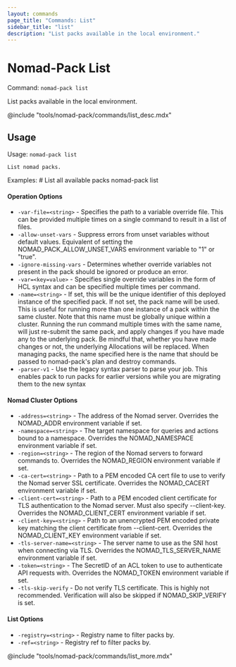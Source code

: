 ```yaml
---
layout: commands
page_title: "Commands: List"
sidebar_title: "list"
description: "List packs available in the local environment."
---
```


# Nomad-Pack List

Command: `nomad-pack list`

List packs available in the local environment.

@include "tools/nomad-pack/commands/list_desc.mdx"

## Usage

Usage: `nomad-pack list`


	List nomad packs.

Examples:
	# List all available packs
	nomad-pack list

#### Operation Options

- `-var-file=<string>` - Specifies the path to a variable override file. This can
						be provided multiple times on a single command to result
						in a list of files.
- `-allow-unset-vars` - Suppress errors from unset variables without default values.
					Equivalent of setting the NOMAD_PACK_ALLOW_UNSET_VARS environment variable to "1" or "true".
- `-ignore-missing-vars` - Determines whether override variables not present in the
					pack should be ignored or produce an error.
- `-var=<key=value>` - Specifies single override variables in the form of HCL
					syntax and can be specified multiple times per command.
- `-name=<string>` - If set, this will be the unique identifier of this deployed
					instance of the specified pack. If not set, the pack name
					will be used. This is useful for running more than one
					instance of a pack within the same cluster. Note that this
					name must be globally unique within a cluster. Running the
					run command multiple times with the same name, will just
					re-submit the same pack, and apply changes if you have made
					any to the underlying pack. Be mindful that, whether you
					have made changes or not, the underlying Allocations will be
					replaced. When managing packs, the name specified here is
					the name that should be passed to nomad-pack's plan and
					destroy commands.
- `-parser-v1` - Use the legacy syntax parser to parse your job. This
			enables pack to run packs for earlier versions while you are
			migrating them to the new syntax

#### Nomad Cluster Options

- `-address=<string>` - The address of the Nomad server.
					Overrides the NOMAD_ADDR environment variable if set.
- `-namespace=<string>` - The target namespace for queries and actions bound to a namespace.
					Overrides the NOMAD_NAMESPACE environment variable if set.
- `-region=<string>` - The region of the Nomad servers to forward commands to.
					Overrides the NOMAD_REGION environment variable if set.
- `-ca-cert=<string>` - Path to a PEM encoded CA cert file to use to verify the
					Nomad server SSL certificate. Overrides the NOMAD_CACERT
					environment variable if set.
- `-client-cert=<string>` - Path to a PEM encoded client certificate for TLS authentication
					to the Nomad server. Must also specify --client-key. Overrides
					the NOMAD_CLIENT_CERT environment variable if set.
- `-client-key=<string>` - Path to an unencrypted PEM encoded private key matching the
					client certificate from --client-cert. Overrides the
					NOMAD_CLIENT_KEY environment variable if set.
- `-tls-server-name=<string>` - The server name to use as the SNI host when connecting via
					TLS. Overrides the NOMAD_TLS_SERVER_NAME environment variable
					if set.
- `-token=<string>` - The SecretID of an ACL token to use to authenticate API requests with.
					Overrides the NOMAD_TOKEN environment variable if set.
- `-tls-skip-verify` - Do not verify TLS certificate. This is highly not recommended.
						Verification will also be skipped if NOMAD_SKIP_VERIFY is set.

#### List Options

- `-registry=<string>` - Registry name to filter packs by.
- `-ref=<string>` - Registry ref to filter packs by.

@include "tools/nomad-pack/commands/list_more.mdx"
